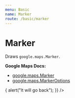 ```yaml
---
menu: Basic
name: Marker
route: /basic/marker
---
```




# Marker

Draws `google.maps.Marker`.

**Google Maps Docs:**

- [google.maps.Marker](https://developers.google.com/maps/documentation/javascript/reference#Marker)
- [google.maps.MarkerOptions](https://developers.google.com/maps/documentation/javascript/reference#MarkerOptions)

<Playground>
  <DocsMap zoom={8} center={{ lat: 36, lng: -122 }}>
    <Marker
      animation="BOUNCE"
      draggable={true}
      position={{ lat: 36, lng: -122 }}
      onDragEnd={() => {
        alert("It will go back");
      }}
    />
  </DocsMap>
</Playground>

<PropsTable of={Marker} />
